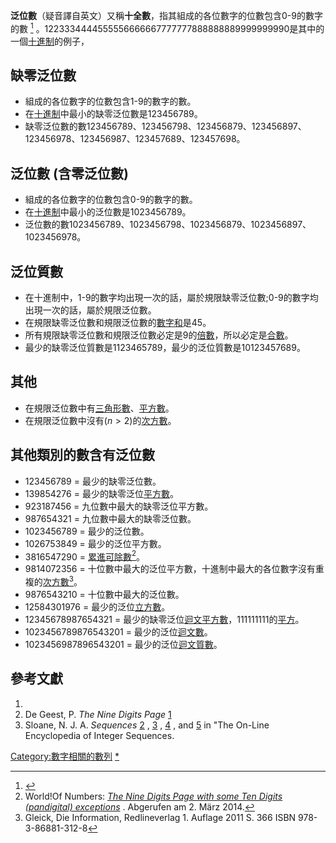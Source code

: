 <!--{{Notability|||number||time=2017-03-23T13:24:06+00:00}}--><!-- 没有专业数学家发表关于这个内容的论文，或者在一本书的一个章节内讲述这个内容。 User:WhitePhosphorus 2017-03-23 13:24(UTC) --><!-- {{意見}}：{{Ping|WhitePhosphorus}}MathWorld已經算是非一手來源的有效介紹，http://mathworld.wolfram.com/PandigitalNumber.html。User:A2569875 2017年3月27日 (一) 15:42 (UTC)
-->{{refimprove|time=2016-11-25T13:14:24+00:00}}
'''泛位數'''（疑音譯自英文{{lang-en|'''Pandigital Number'''}}）又稱'''十全數'''，指其組成的各位數字的位數包含0-9的數字的數
<ref>{{Cite web|url=http://hiro365.tarohiro.com/2015/07/20/3912657840/|title=不思議な数「3912657840」｜この数の不思議さよりも見つけた人の脳に不思議さを感じます|website=hiro365.tarohiro.com|quote=つまり、0から9までの整数を1つずつ使ってできる数なんです。全ての桁に1からnまでの全ての数が1回ずつ使われている数のことを「パンデジタル」って言うんですが|access-date=2017-03-27|archive-date=2020-12-14|archive-url=https://web.archive.org/web/20201214163218/https://hiro365.tarohiro.com/2015/07/20/3912657840/|dead-url=no}}</ref>
。1223334444555556666667777777888888889999999990是其中的一個[[十進制|十進制]]的例子，

== 缺零泛位數 ==
*組成的各位數字的位數包含1-9的數字的數。
*在[[十進制|十進制]]中最小的缺零泛位數是123456789。
*缺零泛位數的數123456789、123456798、123456879、123456897、123456978、123456987、123457689、123457698{{OEIS|id=A050289}}。

== 泛位數 (含零泛位數) ==
*組成的各位數字的位數包含0-9的數字的數。
*在[[十進制|十進制]]中最小的泛位數是1023456789。
*泛位數的數1023456789、1023456798、1023456879、1023456897、1023456978{{OEIS|id=A050278}}。

== 泛位質數 ==
*在十進制中，1-9的數字均出現一次的話，屬於規限缺零泛位數;0-9的數字均出現一次的話，屬於規限泛位數。
*在規限缺零泛位數和規限泛位數的[[數字和|數字和]]是45。
*所有規限缺零泛位數和規限泛位數必定是9的[[倍數|倍數]]，所以必定是[[合數|合數]]。
*最少的缺零泛位質數是1123465789{{OEIS|id=A050290}}，最少的泛位質數是10123457689{{OEIS|id=A050288}}。

== 其他 ==
*在規限泛位數中有[[三角形數|三角形數]]、[[平方數|平方數]]。
*在規限泛位數中沒有<math>(n>2)</math>的[[次方數|次方數]]。

== 其他類別的數含有泛位數 ==
*123456789 = 最少的缺零泛位數。
*139854276 = 最少的缺零泛位[[平方數|平方數]]。
*923187456 = 九位數中最大的缺零泛位平方數。
*987654321 = 九位數中最大的缺零泛位數。
*1023456789 = 最少的泛位數。
*1026753849 = 最少的泛位平方數。
*3816547290 = [[累進可除數|累進可除數]]<ref>World!Of Numbers: [http://www.worldofnumbers.com/ninedig4.htm ''The Nine Digits Page with some Ten Digits (pandigital) exceptions''] {{Wayback|url=http://www.worldofnumbers.com/ninedig4.htm |date=20200627064353 }}. Abgerufen am 2. März 2014.</ref>。
*9814072356 = 十位數中最大的泛位平方數，十進制中最大的各位數字沒有重複的[[次方數|次方數]]<ref>Gleick, Die Information, Redlineverlag 1. Auflage 2011 S. 366 ISBN 978-3-86881-312-8</ref>。
*9876543210 = 十位數中最大的泛位數。
*12584301976 = 最少的泛位[[立方數|立方數]]。
*12345678987654321 = 最少的缺零泛位[[迴文平方數|迴文平方數]]，111111111的[[平方|平方]]。
*1023456789876543201 = 最少的泛位[[迴文數|迴文數]]。
*1023456987896543201 = 最少的泛位[[迴文質數|迴文質數]]。

== 參考文獻 ==
{{Refbegin}}
{{Reflist}}
# {{mathworld | urlname = PandigitalNumber| title = Pandigital number}}
# De Geest, P. ''The Nine Digits Page'' [http://www.worldofnumbers.com/ninedigits.htm] {{Wayback|url=http://www.worldofnumbers.com/ninedigits.htm |date=20200728035930 }}
# Sloane, N. J. A. ''Sequences'' [http://oeis.org/A050278] {{Wayback|url=http://oeis.org/A050278 |date=20201021094810 }}, [http://oeis.org/A050288] {{Wayback|url=http://oeis.org/A050288 |date=20200619184534 }}, [http://oeis.org/A050289] {{Wayback|url=http://oeis.org/A050289 |date=20200619184346 }}, and [http://oeis.org/A050290] {{Wayback|url=http://oeis.org/A050290 |date=20200619184539 }} in "The On-Line Encyclopedia of Integer Sequences.
{{Refend}}
[[Category:數字相關的數列|Category:數字相關的數列]]
[[Category:泛位數|*]]